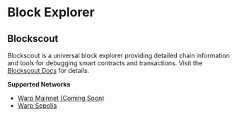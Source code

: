# Block Explorer

## Blockscout

Blockscout is a universal block explorer providing detailed chain information and tools for debugging smart contracts and transactions. Visit the [Blockscout Docs](https://docs.blockscout.com/) for details.

**Supported Networks**

* [Warp Mainnet (Coming Soon)]()
* [Warp Sepolia](https://sepolia.warpscan.org/)

